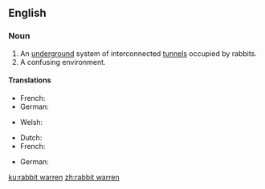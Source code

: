 ==English==

===Noun===
{{en-noun|head=[[rabbit]] [[warren]]}}

# An [[underground]] system of interconnected [[tunnel]]s occupied by rabbits.
# A confusing environment.

====Translations====
{{trans-top|An [[underground]] system of interconnected [[tunnel]]s occupied by rabbits}}
* French: {{t+|fr|garenne|f}}
* German: {{t|de|Gänge des Kaninchenbaus|p}}
{{trans-mid}}
* Welsh: {{t|cy|cwningar|m}}
{{trans-bottom}}

{{trans-top|A confusing environment}}
* Dutch: {{t+|nl|doolhof|n}}
* French: {{t+|fr|labyrinthe|m}}
{{trans-mid}}
* German: {{t+|de|Labyrinth|n}}
{{trans-bottom}}

[[ku:rabbit warren]]
[[zh:rabbit warren]]